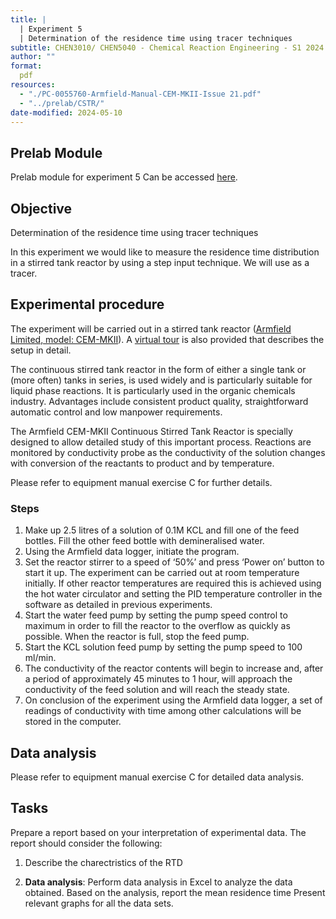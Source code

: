 ```yaml
---
title: | 
  | Experiment 5
  | Determination of the residence time using tracer techniques
subtitle: CHEN3010/ CHEN5040 - Chemical Reaction Engineering - S1 2024
author: ""
format:
  pdf
resources:
  - "./PC-0055760-Armfield-Manual-CEM-MKII-Issue 21.pdf"
  - "../prelab/CSTR/"
date-modified: 2024-05-10
---
```


:::{.callout-important}
## Prelab Module

Prelab module for experiment 5 Can be accessed [here](../prelab/CSTR/index.htm).

:::


## Objective {#sec-1}

Determination of the residence time using tracer techniques

In this experiment we would like to measure the residence time distribution
in a stirred tank reactor by using a step input technique. We will use
\ce{KCl} as a tracer.

## Experimental procedure

The experiment will be carried out in a stirred tank reactor ([Armfield Limited,
model: CEM-MKII](./PC-0055760-Armfield-Manual-CEM-MKII-Issue 21.pdf)). 
A [virtual
tour](../prelab/CSTR/index.htm) is also provided that
describes the setup in detail.


The continuous stirred tank reactor in the form of either a single tank or
(more often) tanks in series, is used widely and is particularly suitable for
liquid phase reactions. It is particularly used in the organic chemicals
industry. Advantages include consistent product quality, straightforward
automatic control and low manpower requirements. 

The Armfield CEM-MKII Continuous Stirred Tank Reactor is specially designed to
allow detailed study of this important process. Reactions are monitored by
conductivity probe as the conductivity of the solution changes with conversion
of the reactants to product and by temperature.

Please refer to equipment manual exercise C for further details.

### Steps
1. Make up 2.5 litres of a solution of 0.1M KCL and fill one of the feed
   bottles. Fill the other feed bottle with demineralised water.
2. Using the Armfield data logger, initiate the program.
3. Set the reactor stirrer to a speed of '50%' and press ‘Power on’ button to
   start it up. The experiment can be carried out at room temperature
   initially. If other reactor temperatures are required this is achieved using
   the hot water circulator and setting the PID temperature controller in the
   software as detailed in previous experiments.
4. Start the water feed pump by setting the pump speed control to maximum in
   order to fill the reactor to the overflow as quickly as possible. When the
   reactor is full, stop the feed pump.
5. Start the KCL solution feed pump by setting the pump speed to 100 ml/min.
6. The conductivity of the reactor contents will begin to increase and, after a
   period of approximately 45 minutes to 1 hour, will approach the conductivity
   of the feed solution and will reach the steady state.
7. On conclusion of the experiment using the Armfield data logger, a set of
   readings of conductivity with time among other calculations will be stored
   in the computer.

## Data analysis

Please refer to equipment manual exercise C for detailed data analysis.

## Tasks

Prepare a report based on your interpretation of experimental data.
The report should consider the following:

1. Describe the charectristics of the RTD

2. **Data analysis**: Perform data analysis in Excel to analyze the data
   obtained. Based on the analysis, report the mean residence time Present
   relevant graphs for all the data sets.


